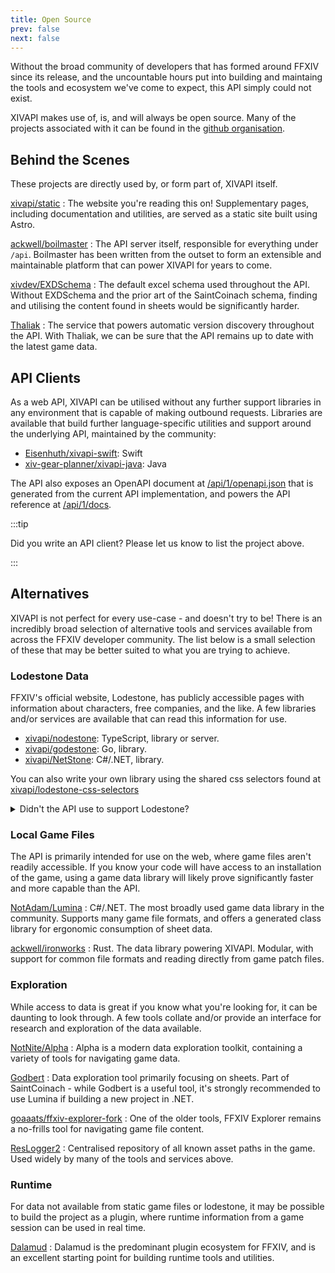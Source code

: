```yaml
---
title: Open Source
prev: false
next: false
---
```



Without the broad community of developers that has formed around FFXIV since its
release, and the uncountable hours put into building and maintaing the tools and
ecosystem we've come to expect, this API simply could not exist.

XIVAPI makes use of, is, and will always be open source. Many of the projects
associated with it can be found in the [github organisation].

[github organisation]: https://github.com/xivapi

## Behind the Scenes

These projects are directly used by, or form part of, XIVAPI itself.

[<Icon name="github" class="inline-icon"/> xivapi/static](https://github.com/xivapi/static)
: The website you're reading this on! Supplementary pages, including
  documentation and utilities, are served as a static site built using Astro.

[<Icon name="github" class="inline-icon"/> ackwell/boilmaster](https://github.com/ackwell/boilmaster)
: The API server itself, responsible for everything under `/api`. Boilmaster has
  been written from the outset to form an extensible and maintainable platform
  that can power XIVAPI for years to come.

[<Icon name="github" class="inline-icon"/> xivdev/EXDSchema](https://github.com/xivdev/EXDSchema)
: The default excel schema used throughout the API. Without EXDSchema and the
  prior art of the SaintCoinach schema, finding and utilising the content found
  in sheets would be significantly harder.

[<Icon name="external" class="inline-icon"/> Thaliak](https://thaliak.xiv.dev/)
: The service that powers automatic version discovery throughout the API. With
  Thaliak, we can be sure that the API remains up to date with the latest game
  data.


## API Clients

As a web API, XIVAPI can be utilised without any further support libraries in
any environment that is capable of making outbound requests. Libraries are
available that build further language-specific utilities and support around the
underlying API, maintained by the community:

- [<Icon name="github" class="inline-icon"/> Eisenhuth/xivapi-swift](https://github.com/Eisenhuth/xivapi-swift): Swift
- [<Icon name="github" class="inline-icon"/> xiv-gear-planner/xivapi-java](https://github.com/xiv-gear-planner/xivapi-java): Java

The API also exposes an OpenAPI document at [/api/1/openapi.json][openapi] that
is generated from the current API implementation, and powers the API reference
at [/api/1/docs][docs].

:::tip

Did you write an API client? Please let us know to list the project above.

:::

[openapi]: /api/1/openapi.json
[docs]: /api/1/docs

## Alternatives

XIVAPI is not perfect for every use-case - and doesn't try to be! There is an
incredibly broad selection of alternative tools and services available from
across the FFXIV developer community. The list below is a small selection of
these that may be better suited to what you are trying to achieve.

### Lodestone Data

FFXIV's official website, Lodestone, has publicly accessible pages with
information about characters, free companies, and the like. A few libraries
and/or services are available that can read this information for use.

- [<Icon name="github" class="inline-icon"/> xivapi/nodestone](https://github.com/xivapi/nodestone): TypeScript, library or server.
- [<Icon name="github" class="inline-icon"/> xivapi/godestone](https://github.com/xivapi/godestone): Go, library.
- [<Icon name="github" class="inline-icon"/> xivapi/NetStone](https://github.com/xivapi/NetStone): C#/.NET, library.

You can also write your own library using the shared css selectors found at
[xivapi/lodestone-css-selectors](https://github.com/xivapi/lodestone-css-selectors)

<details>
<summary>Didn't the API use to support Lodestone?</summary>

Yes, it did. Unfortunately, this meant that every request that hit the Lodestone
came from the API, rather than an individual consumer. Despite efforts at the
time, downstream overuse of Lodestone data lead to increasingly high error rates
in responses. Eventually the API was completely blocked by Lodestone.

There are no current plans to re-introduce this functionality.

</details>

### Local Game Files

The API is primarily intended for use on the web, where game files aren't
readily accessible. If you know your code will have access to an installation of
the game, using a game data library will likely prove significantly faster and
more capable than the API.

[<Icon name="github" class="inline-icon"/> NotAdam/Lumina](https://github.com/NotAdam/Lumina)
: C#/.NET. The most broadly used game data library in the community. Supports
  many game file formats, and offers a generated class library for ergonomic
  consumption of sheet data.

[<Icon name="github" class="inline-icon"/> ackwell/ironworks](https://github.com/ackwell/ironworks)
: Rust. The data library powering XIVAPI. Modular, with support for common file
  formats and reading directly from game patch files.

### Exploration

While access to data is great if you know what you're looking for, it can be
daunting to look through. A few tools collate and/or provide an interface for
research and exploration of the data available.


[<Icon name="github" class="inline-icon"/> NotNite/Alpha](https://github.com/NotNite/Alpha)
: Alpha is a modern data exploration toolkit, containing a variety of tools for
  navigating game data.

[<Icon name="external" class="inline-icon"/> Godbert](https://github.com/xivapi/SaintCoinach/releases/latest)
: Data exploration tool primarily focusing on sheets. Part of SaintCoinach -
  while Godbert is a useful tool, it's strongly recommended to use Lumina if
  building a new project in .NET.


[<Icon name="github" class="inline-icon"/> goaaats/ffxiv-explorer-fork](https://github.com/goaaats/ffxiv-explorer-fork)
: One of the older tools, FFXIV Explorer remains a no-frills tool for navigating
  game file content.

[<Icon name="external" class="inline-icon"/> ResLogger2](https://rl2.perchbird.dev/Downloads)
: Centralised repository of all known asset paths in the game. Used widely by
  many of the tools and services above.

### Runtime

For data not available from static game files or lodestone, it may be possible
to build the project as a plugin, where runtime information from a game session
can be used in real time.

[<Icon name="external" class="inline-icon"/> Dalamud](https://dalamud.dev/)
: Dalamud is the predominant plugin ecosystem for FFXIV, and is an excellent
  starting point for building runtime tools and utilities.
